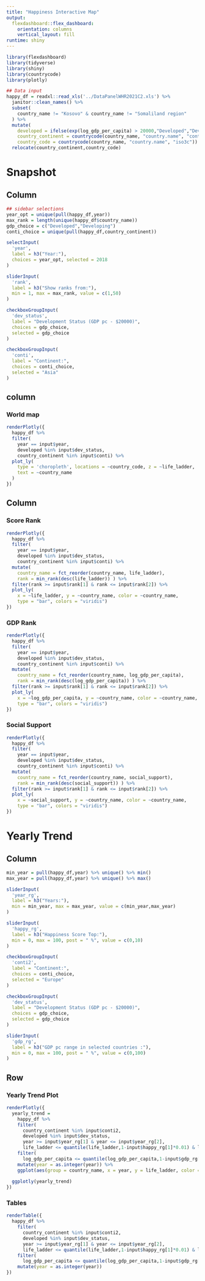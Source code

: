 ```yaml
---
title: "Happiness Interactive Map"
output: 
  flexdashboard::flex_dashboard:
    orientation: columns
    vertical_layout: fill
runtime: shiny
---
```


```r
library(flexdashboard)
library(tidyverse)
library(shiny)
library(countrycode)
library(plotly)
```

```r
## Data input
happy_df = readxl::read_xls('../DataPanelWHR2021C2.xls') %>% 
  janitor::clean_names() %>% 
  subset(
    country_name != "Kosovo" & country_name != "Somaliland region"
  ) %>% 
  mutate(
    developed = ifelse(exp(log_gdp_per_capita) > 20000,"Developed","Developing"),
    country_continent = countrycode(country_name, "country.name", "continent"),
    country_code = countrycode(country_name, "country.name", "iso3c")) %>% 
  relocate(country_continent,country_code)
```

Snapshot
======================================================================

Column {.sidebar}
-----------------------------------------------------------------------

```r
## sidebar selections
year_opt = unique(pull(happy_df,year))
max_rank = length(unique(happy_df$country_name))
gdp_choice = c("Developed","Developing")
conti_choice = unique(pull(happy_df,country_continent))

selectInput(
  'year',
  label = h3("Year:"),
  choices = year_opt, selected = 2018
)

sliderInput(
  'rank',
  label = h3("Show ranks from:"),
  min = 1, max = max_rank, value = c(1,50)
)

checkboxGroupInput(
  'dev_status',
  label = "Development Status (GDP pc - $20000)",
  choices = gdp_choice,
  selected = gdp_choice
)

checkboxGroupInput(
  'conti',
  label = "Continent:",
  choices = conti_choice,
  selected = "Asia"
)

```

column {data-width=600}
-----------------------------------------------------------------------

### World map

```r
renderPlotly({
  happy_df %>% 
  filter(
    year == input$year, 
    developed %in% input$dev_status,
    country_continent %in% input$conti) %>% 
  plot_ly(
    type = 'choropleth', locations = ~country_code, z = ~life_ladder,
    text = ~country_name
  )
})
```

Column {.tabset}
-----------------------------------------------------------------------

### Score Rank

```r
renderPlotly({
  happy_df %>% 
  filter(
    year == input$year, 
    developed %in% input$dev_status,
    country_continent %in% input$conti) %>% 
  mutate(
    country_name = fct_reorder(country_name, life_ladder),
    rank = min_rank(desc(life_ladder)) ) %>% 
  filter(rank >= input$rank[1] & rank <= input$rank[2]) %>% 
  plot_ly(
    x = ~life_ladder, y = ~country_name, color = ~country_name, 
    type = "bar", colors = "viridis")
})
```

### GDP Rank

```r
renderPlotly({
  happy_df %>% 
  filter(
    year == input$year, 
    developed %in% input$dev_status,
    country_continent %in% input$conti) %>% 
  mutate(
    country_name = fct_reorder(country_name, log_gdp_per_capita),
    rank = min_rank(desc(log_gdp_per_capita)) ) %>% 
  filter(rank >= input$rank[1] & rank <= input$rank[2]) %>% 
  plot_ly(
    x = ~log_gdp_per_capita, y = ~country_name, color = ~country_name, 
    type = "bar", colors = "viridis")
})
```

### Social Support

```r
renderPlotly({
  happy_df %>% 
  filter(
    year == input$year, 
    developed %in% input$dev_status,
    country_continent %in% input$conti) %>% 
  mutate(
    country_name = fct_reorder(country_name, social_support),
    rank = min_rank(desc(social_support)) ) %>% 
  filter(rank >= input$rank[1] & rank <= input$rank[2]) %>% 
  plot_ly(
    x = ~social_support, y = ~country_name, color = ~country_name, 
    type = "bar", colors = "viridis")
})
```

Yearly Trend
======================================================================

Column {.sidebar}
-----------------------------------------------------------------------

```r
min_year = pull(happy_df,year) %>% unique() %>% min()
max_year = pull(happy_df,year) %>% unique() %>% max()

sliderInput(
  'year_rg',
  label = h3("Years:"),
  min = min_year, max = max_year, value = c(min_year,max_year)
)

sliderInput(
  'happy_rg',
  label = h3("Happiness Score Top:"),
  min = 0, max = 100, post = " %", value = c(0,10)
)

checkboxGroupInput(
  'conti2',
  label = "Continent:",
  choices = conti_choice,
  selected = "Europe"
)

checkboxGroupInput(
  'dev_status',
  label = "Development Status (GDP pc - $20000)",
  choices = gdp_choice,
  selected = gdp_choice
)

sliderInput(
  'gdp_rg',
  label = h3("GDP pc range in selected countries :"),
  min = 0, max = 100, post = " %", value = c(0,100)
)
```

Row {data-height=650}
-----------------------------------------------------------------------

### Yearly Trend Plot

```r
renderPlotly({
  yearly_trend = 
    happy_df %>% 
    filter(
      country_continent %in% input$conti2,
      developed %in% input$dev_status,
      year >= input$year_rg[1] & year <= input$year_rg[2],
      life_ladder <= quantile(life_ladder,1-input$happy_rg[1]*0.01) & life_ladder >= quantile(life_ladder,1-input$happy_rg[2]*0.01) ) %>%
    filter(
      log_gdp_per_capita <= quantile(log_gdp_per_capita,1-input$gdp_rg[1]*0.01) & log_gdp_per_capita >= quantile(log_gdp_per_capita,1-input$gdp_rg[2]*0.01)) %>% 
    mutate(year = as.integer(year)) %>% 
    ggplot(aes(group = country_name, x = year, y = life_ladder, color = country_name)) + geom_point(alpha = .5) + geom_line()
  
  ggplotly(yearly_trend)
})
```

### Tables

```r
renderTable({
  happy_df %>% 
    filter(
      country_continent %in% input$conti2,
      developed %in% input$dev_status,
      year >= input$year_rg[1] & year <= input$year_rg[2],
      life_ladder <= quantile(life_ladder,1-input$happy_rg[1]*0.01) & life_ladder >= quantile(life_ladder,1-input$happy_rg[2]*0.01) ) %>%
    filter(
      log_gdp_per_capita <= quantile(log_gdp_per_capita,1-input$gdp_rg[1]*0.01) & log_gdp_per_capita >= quantile(log_gdp_per_capita,1-input$gdp_rg[2]*0.01)) %>% 
    mutate(year = as.integer(year))
})
```

